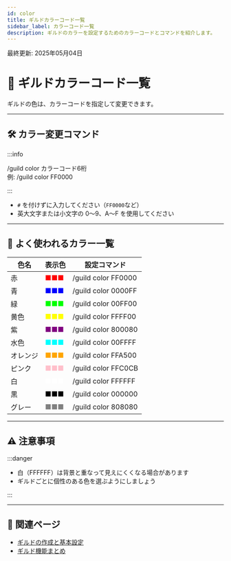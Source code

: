```yaml
---
id: color
title: ギルドカラーコード一覧
sidebar_label: カラーコード一覧
description: ギルドのカラーを設定するためのカラーコードとコマンドを紹介します。
---
```


最終更新: 2025年05月04日

# 🎨 ギルドカラーコード一覧

ギルドの色は、カラーコードを指定して変更できます。

---

## 🛠 カラー変更コマンド

:::info

/guild color カラーコード6桁  
例: /guild color FF0000

:::

- `#` を付けずに入力してください（`FF0000`など）
- 英大文字または小文字の 0〜9、A〜F を使用してください

---

## 🎨 よく使われるカラー一覧

| 色名   | 表示色                       | 設定コマンド              |
|--------|------------------------------|---------------------------|
| 赤     | <span style="color:#FF0000">■■■</span> | /guild color FF0000       |
| 青     | <span style="color:#0000FF">■■■</span> | /guild color 0000FF       |
| 緑     | <span style="color:#00FF00">■■■</span> | /guild color 00FF00       |
| 黄色   | <span style="color:#FFFF00">■■■</span> | /guild color FFFF00       |
| 紫     | <span style="color:#800080">■■■</span> | /guild color 800080       |
| 水色   | <span style="color:#00FFFF">■■■</span> | /guild color 00FFFF       |
| オレンジ | <span style="color:#FFA500">■■■</span> | /guild color FFA500       |
| ピンク | <span style="color:#FFC0CB">■■■</span> | /guild color FFC0CB       |
| 白     | <span style="color:#FFFFFF">■■■</span> | /guild color FFFFFF       |
| 黒     | <span style="color:#000000">■■■</span> | /guild color 000000       |
| グレー | <span style="color:#808080">■■■</span> | /guild color 808080       |

---

## ⚠ 注意事項

:::danger

- 白（FFFFFF）は背景と重なって見えにくくなる場合があります  
- ギルドごとに個性のある色を選ぶようにしましょう

:::

---

## 🔗 関連ページ

- [ギルドの作成と基本設定](/guilds/create)
- [ギルド機能まとめ](/guilds/index)

